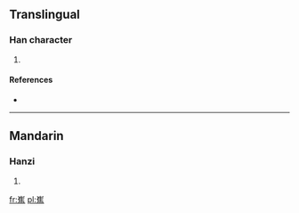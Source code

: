 ==Translingual==

===Han character===
{{Han char|rn=46|rad=山|as=12|sn=15|four=|canj=山人土火 (UOGF), X山人土火 (XUOGF)}}

# {{defn|Han|sort=山12}}

====References====
* {{Han ref|kx=0320.131|dkj=08468|hdz=10798.060|uh=5DA3|ud=23971}}

----

==Mandarin==

===Hanzi===
{{cmn-hanzi|pin=[[qiáo]] ([[qiao2]])|wg=ch'iao<sup>2</sup>}}

# {{defn|lang=cmn|sort=山12}}

[[fr:嶣]]
[[pl:嶣]]